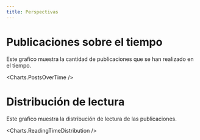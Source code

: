 ```yaml
---
title: Perspectivas
---
```


# Publicaciones sobre el tiempo

Este grafico muestra la cantidad de publicaciones que se han realizado en el tiempo.

<Charts.PostsOverTime />

# Distribución de lectura

Este grafico muestra la distribución de lectura de las publicaciones.

<Charts.ReadingTimeDistribution />

